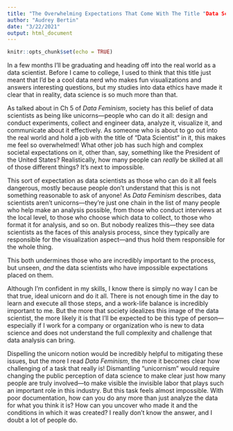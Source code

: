 ```yaml
---
title: "The Overwhelming Expectations That Come With The Title "Data Scientist""
author: "Audrey Bertin"
date: "3/22/2021"
output: html_document
---
```


```r
knitr::opts_chunk$set(echo = TRUE)
```

In a few months I'll be graduating and heading off into the real world as a data scientist. Before I came to college, I used to think that this title just meant that I'd be a cool data nerd who makes fun visualizations and answers interesting questions, but my studies into data ethics have made it clear that in reality, data science is so much more than that. 

As talked about in Ch 5 of *Data Feminism*, society has this belief of data scientists as being like unicorns---people who can do it all: design and conduct experiments, collect and engineer data, analyze it, visualize it, and communicate about it effectively. As someone who is about to go out into the real world and hold a job with the title of "Data Scientist" in it, this makes me feel so overwhelmed! What other job has such high and complex societal expectations on it, other than, say, something like the President of the United States? Realistically, how many people can *really* be skilled at all of those different things? It's next to impossible.

This sort of expectation as data scientists as those who can do it all feels dangerous, mostly because people don't understand that this is not something reasonable to ask of anyone! As *Data Feminism* describes, data scientists aren't unicorns---they're just one chain in the list of many people who help make an analysis possible, from those who conduct interviews at the local level, to those who choose which data to collect, to those who format it for analysis, and so on. But nobody realizes this---they see data scientists as the faces of this analysis process, since they typically are responsible for the visualization aspect---and thus hold them responsible for the whole thing.

This both undermines those who are incredibly important to the process, but unseen, *and* the data scientists who have impossible expectations placed on them.

Although I'm confident in my skills, I know there is simply no way I can be that true, ideal unicorn and do it all. There is not enough time in the day to learn and execute all those steps, and a work-life balance is incredibly important to me. But the more that society idealizes this image of the data scientist, the more likely it is that I'll be expected to be this type of person---especially if I work for a company or organization who is new to data science and does not understand the full complexity and challenge that data analysis can bring. 

Dispelling the unicorn notion would be incredibly helpful to mitigating these issues, but the more I read *Data Feminism*, the more it becomes clear how challenging of a task that really is! Dismantling "unicornism" would require changing the public perception of data science to make clear just how many people are truly involved---to make visible the invisible labor that plays such an important role in this industry. But this task feels almost impossible. With poor documentation, how can you do any more than just analyze the data for what you think it is? How can you uncover who made it and the conditions in which it was created? I really don't know the answer, and I doubt a lot of people do.